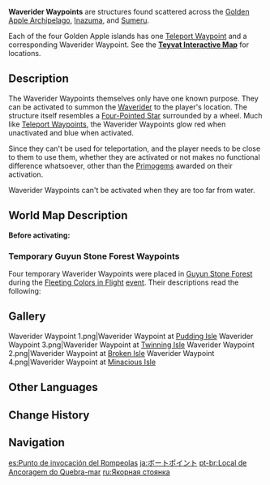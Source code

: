 {{Terminology Infobox
|image        = Tutorial Waverider 1.png
|type         = Exploration
|region       = Teyvat
}}
'''Waverider Waypoints''' are structures found scattered across the [[Golden Apple Archipelago]], [[Inazuma]], and [[Sumeru]].

Each of the four Golden Apple islands has one [[Teleport Waypoint]] and a corresponding Waverider Waypoint. See the '''[https://webstatic-sea.mihoyo.com/app/ys-map-sea/index.html#/map/5?shown_types=190 Teyvat Interactive Map]''' for locations.

==Description==
The Waverider Waypoints themselves only have one known purpose. They can be activated to summon the [[Waverider]] to the player's location. The structure itself resembles a [[Symbols in Teyvat|Four-Pointed Star]] surrounded by a wheel. Much like [[Teleport Waypoints]], the Waverider Waypoints glow red when unactivated and blue when activated.

Since they can't be used for teleportation, and the player needs to be close to them to use them, whether they are activated or not makes no functional difference whatsoever, other than the [[Primogem]]s awarded on their activation.

Waverider Waypoints can't be activated when they are too far from water.

==World Map Description==
{{Description|A device with mysterious power that is typically located near the water.<br />Can be used to summon a Waverider to your side. It can be regarded, from a certain point of view, as a "Teleport Waypoint for Waveriders only"...}}

'''Before activating:'''
{{Description|This device has a mysterious power.}}

===Temporary Guyun Stone Forest Waypoints===
Four temporary Waverider Waypoints were placed in [[Guyun Stone Forest]] during the [[Fleeting Colors in Flight]] [[event]]. Their descriptions read the following:
{{Description|Waverider Waypoints have been set up in an ad-hoc manner to help [[Beidou]] with her salvaging of flotsam from the [[Jade Chamber]]. These devices have almost exactly the same capabilities as ordinary ones. The only difference is that they have a limit to the duration they can {{sic|remain operation}}...<br />These mysterious devices are typically located near the water.<br />They can be used to summon a Waverider to your side. It can be regarded, from a certain point of view, as a "Teleport Waypoint for Waveriders only"...<br />Only available during the Fleeting Colors in Flight event.}}

==Gallery==
<gallery>
Waverider Waypoint 1.png|Waverider Waypoint at [[Pudding Isle]]
Waverider Waypoint 3.png|Waverider Waypoint at [[Twinning Isle]]
Waverider Waypoint 2.png|Waverider Waypoint at [[Broken Isle]]
Waverider Waypoint 4.png|Waverider Waypoint at [[Minacious Isle]]
</gallery>

==Other Languages==
{{Other Languages
|en      = Waverider Waypoint
|zhs     = 浪船锚点
|zhs_rm  = Làngchuán Máodiǎn
|zht     = 浪船錨點
|zht_rm  = Làngchuán Máodiǎn
|zh_tl   = Wave Boat Anchor
|ja      = ボートポイント
|ja_rm   = Booto Pointo
|ja_tl   = Boat Point
|ko      = 파도 배 워프 포인트
|ko_rm   = Pado Bae Wopeu Pointeu
|ko_tl   = Wave Boat Warp Point
|es      = Punto de invocación del Rompeolas
|es_tl   = Wavebreaker Summoning Point
|fr      = Téléporteur de barge
|fr_tl   = {{tt|Waverider|lit. Barge}} Teleport
|ru      = Якорная стоянка
|ru_tl   = Anchor Station
|th      = จุดเทเลพอร์ตเรือเดินสมุทร
|th_rm   = 
|th_tl   = 
|vi      = Điểm dịch chuyển Thuyền Gió
|vi_tl   = Waverider Teleportation Point
|de      = Wellenreiter-Rufpunkt
|de_tl   = Waverider Call Point
|id      = Waverider Waypoint
|pt      = Local de Ancoragem do Quebra-mar
|pt_tl   = 
|tr      = Dalgakıran Portalı
|tr_tl   = 
|it      = Portale del Cavalcaonde
|it_tl   = Portal of the Waverider
}}

==Change History==
{{Change History|1.6}}

==Navigation==
{{Exploration Navbox}}

[[es:Punto de invocación del Rompeolas]]
[[ja:ボートポイント]]
[[pt-br:Local de Ancoragem do Quebra-mar]]
[[ru:Якорная стоянка]]